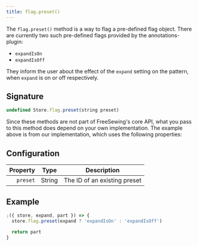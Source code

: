 ```yaml
---
title: flag.preset()
---
```


The `flag.preset()` method is a way to flag a pre-defined flag object.
There are currently two such pre-defined flags provided by the annotations-plugin:

- `expandIsOn`
- `expandIsOff`

They inform the user about the effect of the `expand` setting on the pattern, when `expand`
is on or off respectively.

## Signature

```js
undefined Store.flag.preset(string preset)
```

Since these methods are not part of FreeSewing's core API, what you pass to this method does depend on your own implementation.
The example above is from our implementation, which uses the following properties:

## Configuration

| Property | Type   | Description                  |
| -------: | ------ | ---------------------------- |
| `preset` | String | The ID of an existing preset |

## Example

```js
;({ store, expand, part }) => {
  store.flag.preset(expand ? 'expandIsOn' : 'expandIsOff')

  return part
}
```
